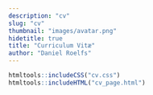 ```yaml
---
description: "cv"
slug: "cv"
thumbnail: "images/avatar.png"
hidetitle: true
title: "Curriculum Vitæ"
author: "Daniel Roelfs"
---
```


<style>
h1 {
    color:#ffffff;
    font-family:'Libre Baskerville', serif;
    letter-spacing:0em;
    margin:0 0 0 0;
    font-size:0rem;
    line-height:0rem
}
</style>

```r
htmltools::includeCSS("cv.css")
htmltools::includeHTML("cv_page.html")
```
